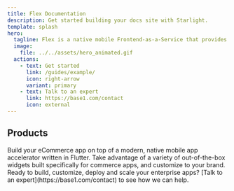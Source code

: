 ```yaml
---
title: Flex Documentation
description: Get started building your docs site with Starlight.
template: splash
hero:
  tagline: Flex is a native mobile Frontend-as-a-Service that provides templates, code, and tools that help you build modern, scalable and customizable eCommerce mobile apps.
  image:
    file: ../../assets/hero_animated.gif
  actions:
    - text: Get started
      link: /guides/example/
      icon: right-arrow
      variant: primary
    - text: Talk to an expert
      link: https://base1.com/contact
      icon: external
---
```



## Products

<CardGrid>
  <LinkCard
    title="What is Flex?"
    description="New to Flex? Learn how Flex helps you build commerce mobile apps 80% faster in the Flex Docs"
    href="/guides/example/" />
	<Card title="Flex Storefront" icon="pencil">
		Build your eCommerce app on top of a modern, native mobile app accelerator written in Flutter.
	</Card>
	<Card title="Flex UI" icon="add-document">
		Take advantage of a variety of out-of-the-box widgets built specifically for commerce apps, and customize to your brand.
	</Card>
	<Card title="Flex for Enterprise" icon="setting">
		Ready to build, customize, deploy and scale your enterprise apps? [Talk to an expert](https://base1.com/contact) to see how we can help.
	</Card>

</CardGrid>
